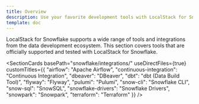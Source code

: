 ```yaml
---
title: Overview
description: Use your favorite development tools with LocalStack for Snowflake.
template: doc
---
```



LocalStack for Snowflake supports a wide range of tools and integrations from the data development ecosystem.
This section covers tools that are officially supported and tested with LocalStack for Snowflake.

<SectionCards 
  basePath="snowflake/integrations/" 
  useDirectFiles={true}
  customTitles={{
    "airflow": "Apache Airflow",
    "continuous-integration": "Continuous Integration",
    "dbeaver": "DBeaver",
    "dbt": "dbt (Data Build Tool)",
    "flyway": "Flyway",
    "pulumi": "Pulumi",
    "snow-cli": "Snowflake CLI",
    "snow-sql": "SnowSQL",
    "snowflake-drivers": "Snowflake Drivers",
    "snowpark": "Snowpark",
    "terraform": "Terraform"
  }}
/>
